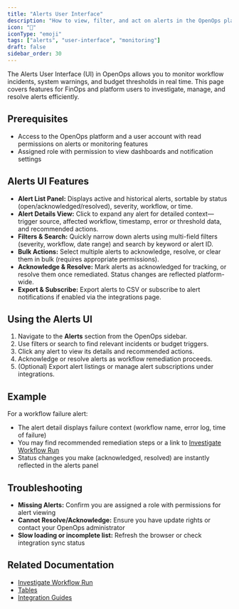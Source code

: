 ```yaml
---
title: "Alerts User Interface"
description: "How to view, filter, and act on alerts in the OpenOps platform UI."
icon: "🚨"
iconType: "emoji"
tags: ["alerts", "user-interface", "monitoring"]
draft: false
sidebar_order: 30
---
```


The Alerts User Interface (UI) in OpenOps allows you to monitor workflow incidents, system warnings, and budget thresholds in real time. This page covers features for FinOps and platform users to investigate, manage, and resolve alerts efficiently.

## Prerequisites
- Access to the OpenOps platform and a user account with read permissions on alerts or monitoring features
- Assigned role with permission to view dashboards and notification settings

## Alerts UI Features
- **Alert List Panel:** Displays active and historical alerts, sortable by status (open/acknowledged/resolved), severity, workflow, or time.
- **Alert Details View:** Click to expand any alert for detailed context—trigger source, affected workflow, timestamp, error or threshold data, and recommended actions.
- **Filters & Search:** Quickly narrow down alerts using multi-field filters (severity, workflow, date range) and search by keyword or alert ID.
- **Bulk Actions:** Select multiple alerts to acknowledge, resolve, or clear them in bulk (requires appropriate permissions).
- **Acknowledge & Resolve:** Mark alerts as acknowledged for tracking, or resolve them once remediated. Status changes are reflected platform-wide.
- **Export & Subscribe:** Export alerts to CSV or subscribe to alert notifications if enabled via the integrations page.

## Using the Alerts UI
1. Navigate to the **Alerts** section from the OpenOps sidebar.
2. Use filters or search to find relevant incidents or budget triggers.
3. Click any alert to view its details and recommended actions.
4. Acknowledge or resolve alerts as workflow remediation proceeds.
5. (Optional) Export alert listings or manage alert subscriptions under integrations.

## Example
For a workflow failure alert:
- The alert detail displays failure context (workflow name, error log, time of failure)
- You may find recommended remediation steps or a link to [Investigate Workflow Run](/workflow-management/investigate-workflow-run)
- Status changes you make (acknowledged, resolved) are instantly reflected in the alerts panel

## Troubleshooting
- **Missing Alerts:** Confirm you are assigned a role with permissions for alert viewing
- **Cannot Resolve/Acknowledge:** Ensure you have update rights or contact your OpenOps administrator
- **Slow loading or incomplete list:** Refresh the browser or check integration sync status

## Related Documentation
- [Investigate Workflow Run](/workflow-management/investigate-workflow-run)
- [Tables](/reporting-analytics/tables)
- [Integration Guides](/integrations/)
